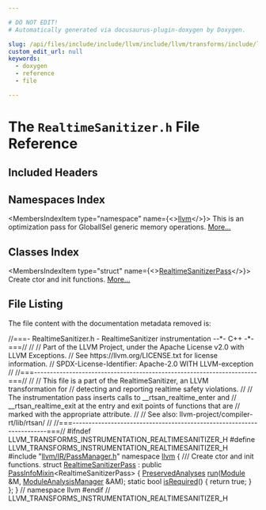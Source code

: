 ```yaml
---

# DO NOT EDIT!
# Automatically generated via docusaurus-plugin-doxygen by Doxygen.

slug: /api/files/include/include/llvm/include/llvm/transforms/include/llvm/transforms/instrumentation/realtimesanitizer-h
custom_edit_url: null
keywords:
  - doxygen
  - reference
  - file

---
```





# The `RealtimeSanitizer.h` File Reference

<DoxygenPage pluginConfig={pluginConfig}>



## Included Headers

<IncludesList>
<IncludesListItem
  filePath="llvm/IR/PassManager.h"
  permalink="/docs/api/files/include/include/llvm/include/llvm/ir/passmanager-h"
  isLocal="true" />
</IncludesList>

## Namespaces Index

<MembersIndex>

<MembersIndexItem
  type="namespace"
  name={<><a href="/docs/api/namespaces/llvm">llvm</a></>}>
This is an optimization pass for GlobalISel generic memory operations. <a href="/docs/api/namespaces/llvm/#details">More...</a>
</MembersIndexItem>

</MembersIndex>

## Classes Index

<MembersIndex>

<MembersIndexItem
  type="struct"
  name={<><a href="/docs/api/structs/llvm/realtimesanitizerpass">RealtimeSanitizerPass</a></>}>
Create ctor and init functions. <a href="/docs/api/structs/llvm/realtimesanitizerpass/#details">More...</a>
</MembersIndexItem>

</MembersIndex>


## File Listing

The file content with the documentation metadata removed is:

<ProgramListing>

<Link id="l00001" /><CodeLine lineNumber="1"><span class="doxyHighlightComment">//===- RealtimeSanitizer.h - RealtimeSanitizer instrumentation --&#42;- C++ -&#42;-===//</span></CodeLine>
<Link id="l00002" /><CodeLine lineNumber="2"><span class="doxyHighlightComment">//</span></CodeLine>
<Link id="l00003" /><CodeLine lineNumber="3"><span class="doxyHighlightComment">// Part of the LLVM Project, under the Apache License v2.0 with LLVM Exceptions.</span></CodeLine>
<Link id="l00004" /><CodeLine lineNumber="4"><span class="doxyHighlightComment">// See https://llvm.org/LICENSE.txt for license information.</span></CodeLine>
<Link id="l00005" /><CodeLine lineNumber="5"><span class="doxyHighlightComment">// SPDX-License-Identifier: Apache-2.0 WITH LLVM-exception</span></CodeLine>
<Link id="l00006" /><CodeLine lineNumber="6"><span class="doxyHighlightComment">//</span></CodeLine>
<Link id="l00007" /><CodeLine lineNumber="7"><span class="doxyHighlightComment">//===----------------------------------------------------------------------===//</span></CodeLine>
<Link id="l00008" /><CodeLine lineNumber="8"><span class="doxyHighlightComment">//</span></CodeLine>
<Link id="l00009" /><CodeLine lineNumber="9"><span class="doxyHighlightComment">// This file is a part of the RealtimeSanitizer, an LLVM transformation for</span></CodeLine>
<Link id="l00010" /><CodeLine lineNumber="10"><span class="doxyHighlightComment">// detecting and reporting realtime safety violations.</span></CodeLine>
<Link id="l00011" /><CodeLine lineNumber="11"><span class="doxyHighlightComment">//</span></CodeLine>
<Link id="l00012" /><CodeLine lineNumber="12"><span class="doxyHighlightComment">// The instrumentation pass inserts calls to &#95;&#95;rtsan&#95;realtime&#95;enter and</span></CodeLine>
<Link id="l00013" /><CodeLine lineNumber="13"><span class="doxyHighlightComment">// &#95;&#95;rtsan&#95;realtime&#95;exit at the entry and exit points of functions that are</span></CodeLine>
<Link id="l00014" /><CodeLine lineNumber="14"><span class="doxyHighlightComment">// marked with the appropriate attribute.</span></CodeLine>
<Link id="l00015" /><CodeLine lineNumber="15"><span class="doxyHighlightComment">//</span></CodeLine>
<Link id="l00016" /><CodeLine lineNumber="16"><span class="doxyHighlightComment">// See also: llvm-project/compiler-rt/lib/rtsan/</span></CodeLine>
<Link id="l00017" /><CodeLine lineNumber="17"><span class="doxyHighlightComment">//</span></CodeLine>
<Link id="l00018" /><CodeLine lineNumber="18"><span class="doxyHighlightComment">//===----------------------------------------------------------------------===//</span></CodeLine>
<Link id="l00019" /><CodeLine lineNumber="19"><span class="doxyHighlightPreprocessor">#ifndef LLVM&#95;TRANSFORMS&#95;INSTRUMENTATION&#95;REALTIMESANITIZER&#95;H</span></CodeLine>
<Link id="l00020" /><CodeLine lineNumber="20"><span class="doxyHighlightPreprocessor">#define LLVM&#95;TRANSFORMS&#95;INSTRUMENTATION&#95;REALTIMESANITIZER&#95;H</span></CodeLine>
<Link id="l00021" /><CodeLine lineNumber="21"></CodeLine>
<Link id="l00022" /><CodeLine lineNumber="22"><span class="doxyHighlightPreprocessor">#include &quot;<a href="/docs/api/files/include/include/llvm/include/llvm/ir/passmanager-h">llvm/IR/PassManager.h</a>&quot;</span></CodeLine>
<Link id="l00023" /><CodeLine lineNumber="23"></CodeLine>
<Link id="l00024" /><CodeLine lineNumber="24"><span class="doxyHighlightKeyword">namespace </span><span class="doxyHighlight"><a href="/docs/api/namespaces/llvm">llvm</a> &#123;</span></CodeLine>
<Link id="l00025" /><CodeLine lineNumber="25"></CodeLine>
<Link id="l00026" /><CodeLine lineNumber="26"><span class="doxyHighlightComment">/// Create ctor and init functions.</span></CodeLine>
<Link id="l00027" /><CodeLine lineNumber="27" lineLink="/docs/api/structs/llvm/realtimesanitizerpass"><span class="doxyHighlightKeyword">struct </span><span class="doxyHighlight"><a href="/docs/api/structs/llvm/realtimesanitizerpass">RealtimeSanitizerPass</a> : </span><span class="doxyHighlightKeyword">public</span><span class="doxyHighlight"> <a href="/docs/api/structs/llvm/passinfomixin">PassInfoMixin</a>&lt;RealtimeSanitizerPass&gt; &#123;</span></CodeLine>
<Link id="l00028" /><CodeLine lineNumber="28"><span class="doxyHighlight">  <a href="/docs/api/classes/llvm/preservedanalyses">PreservedAnalyses</a> <a href="/docs/api/structs/llvm/realtimesanitizerpass/#a6ef2f34cb129c3b7d3a996e88f3e2c9e">run</a>(<a href="/docs/api/classes/llvm/module">Module</a> &amp;M, <a href="/docs/api/namespaces/llvm/#af9c9208365fd9ce11392b4d79485e259">ModuleAnalysisManager</a> &amp;AM);</span></CodeLine>
<Link id="l00029" /><CodeLine lineNumber="29" lineLink="/docs/api/structs/llvm/realtimesanitizerpass/#a59ac762738d50e3c9d16ede28b5a8296"><span class="doxyHighlight">  </span><span class="doxyHighlightKeyword">static</span><span class="doxyHighlight"> </span><span class="doxyHighlightKeywordType">bool</span><span class="doxyHighlight"> <a href="/docs/api/structs/llvm/realtimesanitizerpass/#a59ac762738d50e3c9d16ede28b5a8296">isRequired</a>() &#123; </span><span class="doxyHighlightKeywordFlow">return</span><span class="doxyHighlight"> </span><span class="doxyHighlightKeyword">true</span><span class="doxyHighlight">; &#125;</span></CodeLine>
<Link id="l00030" /><CodeLine lineNumber="30"><span class="doxyHighlight">&#125;;</span></CodeLine>
<Link id="l00031" /><CodeLine lineNumber="31"></CodeLine>
<Link id="l00032" /><CodeLine lineNumber="32"><span class="doxyHighlight">&#125; </span><span class="doxyHighlightComment">// namespace llvm</span></CodeLine>
<Link id="l00033" /><CodeLine lineNumber="33"></CodeLine>
<Link id="l00034" /><CodeLine lineNumber="34"><span class="doxyHighlightPreprocessor">#endif </span><span class="doxyHighlightComment">// LLVM&#95;TRANSFORMS&#95;INSTRUMENTATION&#95;REALTIMESANITIZER&#95;H</span></CodeLine>

</ProgramListing>


</DoxygenPage>
